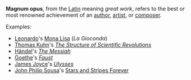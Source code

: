 '''Magnum opus''', from the [[Latin]] meaning ''great work'', refers to the best or most renowned achievement of an [[author]], [[artist]], or [[composer]].

Examples:
*[[Leonardo da Vinci|Leonardo]]'s [[Mona Lisa]] (''La Gioconda'')
*[[Thomas Samuel Kuhn|Thomas Kuhn]]'s ''[[The Structure of Scientific Revolutions]]''
*[[Georg Friedrich Händel|Händel]]'s ''[[The Messiah]]''
*[[Goethe]]'s ''[[Faust]]''
*[[James Joyce]]'s ''[[Ulysses_(novel)|Ulysses]]''
*[[John Philip Sousa]]'s [[Stars and Stripes Forever]]